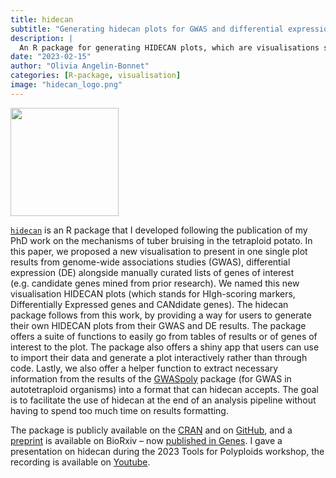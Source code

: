 ```yaml
---
title: hidecan
subtitle: "Generating hidecan plots for GWAS and differential expression results visualisation"
description: |
  An R package for generating HIDECAN plots, which are visualisations summarising the results of one or more GWAS and transcriptomics differential expression (DE) analysis, alongside candidate genes of interest.
date: "2023-02-15"
author: "Olivia Angelin-Bonnet"
categories: [R-package, visualisation]
image: "hidecan_logo.png"
---
```


![](hidecan_logo.png){width="173"}

[`hidecan`](https://github.com/PlantandFoodResearch/hidecan) is an R package that I developed following the publication of my PhD work on the mechanisms of tuber bruising in the tetraploid potato. In this paper, we proposed a new visualisation to present in one single plot results from genome-wide associations studies (GWAS), differential expression (DE) alongside manually curated lists of genes of interest (e.g. candidate genes mined from prior research). We named this new visualisation HIDECAN plots (which stands for HIgh-scoring markers, Differentially Expressed genes and CANdidate genes). The hidecan package follows from this work, by providing a way for users to generate their own HIDECAN plots from their GWAS and DE results. The package offers a suite of functions to easily go from tables of results or of genes of interest to the plot. The package also offers a shiny app that users can use to import their data and generate a plot interactively rather than through code. Lastly, we also offer a helper function to extract necessary information from the results of the [GWASpoly](https://github.com/jendelman/GWASpoly) package (for GWAS in autotetraploid organisms) into a format that can hidecan accepts. The goal is to facilitate the use of hidecan at the end of an analysis pipeline without having to spend too much time on results formatting.

The package is publicly available on the [CRAN](https://cran.rstudio.com/web/packages/hidecan/index.html) and on [GitHub](https://plantandfoodresearch.github.io/hidecan/), and a [preprint](https://www.biorxiv.org/content/10.1101/2023.03.30.535015v1) is available on BioRxiv – now [published in Genes](https://www.mdpi.com/2073-4425/15/10/1244#). I gave a presentation on hidecan during the 2023 Tools for Polyploids workshop, the recording is available on [Youtube](https://www.youtube.com/watch?v=FoOEV_bjP0w&list=PLYc7-GqWDJu2N09Y--9hej5BfFLjzcLHu&index=3&pp=gAQBiAQB).
